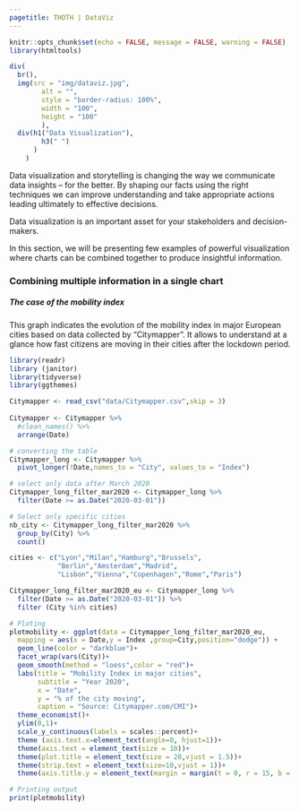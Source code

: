 ```yaml
---
pagetitle: THOTH | DataViz
---
```


```r
knitr::opts_chunk$set(echo = FALSE, message = FALSE, warning = FALSE)
library(htmltools)
```


```r

div(
  br(),
  img(src = "img/dataviz.jpg",
        alt = "",
        style = "border-radius: 100%",
        width = "100",
        height = "100"
        ),
  div(h1("Data Visualization"),
        h3(" ")
      )
    )
```


Data visualization and storytelling is changing the way we communicate data insights – for the better. By shaping our facts using the right techniques we can improve understanding and take appropriate actions leading ultimately to effective decisions. 

Data visualization is an important asset for your stakeholders and decision-makers. 

In this section, we will be presenting few examples of powerful visualization where charts can be combined together to produce insightful information.  

### Combining multiple information in a single chart

##### The case of the mobility index 

This graph indicates the evolution of the mobility index in major European cities based on data collected by "Citymapper".  It allows to understand at a glance how fast citizens are moving in their cities after the lockdown period. 

```r

library(readr)
library (janitor)
library(tidyverse)
library(ggthemes)

Citymapper <- read_csv("data/Citymapper.csv",skip = 3) 
   
Citymapper <- Citymapper %>% 
  #clean_names() %>% 
  arrange(Date)

# converting the table
Citymapper_long <- Citymapper %>%
  pivot_longer(!Date,names_to = "City", values_to = "Index")

# select only data after March 2020
Citymapper_long_filter_mar2020 <- Citymapper_long %>% 
  filter(Date >= as.Date("2020-03-01"))

# Select only specific cities
nb_city <- Citymapper_long_filter_mar2020 %>% 
  group_by(City) %>% 
  count()

cities <- c("Lyon","Milan","Hamburg","Brussels", 
            "Berlin","Amsterdam","Madrid",
            "Lisbon","Vienna","Copenhagen","Rome","Paris")

Citymapper_long_filter_mar2020_eu <- Citymapper_long %>% 
  filter(Date >= as.Date("2020-03-01")) %>% 
  filter (City %in% cities)

# Ploting
plotmobility <- ggplot(data = Citymapper_long_filter_mar2020_eu,
  mapping = aes(x = Date,y = Index ,group=City,position="dodge")) +
  geom_line(color = "darkblue")+
  facet_wrap(vars(City))+
  geom_smooth(method = "loess",color = "red")+
  labs(title = "Mobility Index in major cities",
       subtitle = "Year 2020",
       x = "Date",
       y = "% of the city moving",
       caption = "Source: Citymapper.com/CMI")+
  theme_economist()+
  ylim(0,1)+
  scale_y_continuous(labels = scales::percent)+
  theme (axis.text.x=element_text(angle=0, hjust=1))+
  theme(axis.text = element_text(size = 10))+   
  theme(plot.title = element_text(size = 20,vjust = 1.5))+
  theme(strip.text = element_text(size=10,vjust = 1))+
  theme(axis.title.y = element_text(margin = margin(t = 0, r = 15, b = 0, l = 0),vjust = 1.5))

# Printing output
print(plotmobility)
```



